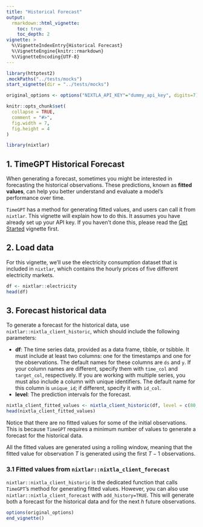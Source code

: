```yaml
---
title: "Historical Forecast"
output: 
  rmarkdown::html_vignette:
    toc: true 
    toc_depth: 2
vignette: >
  %\VignetteIndexEntry{Historical Forecast}
  %\VignetteEngine{knitr::rmarkdown}
  %\VignetteEncoding{UTF-8}
---
```

```r
library(httptest2)
.mockPaths("../tests/mocks")
start_vignette(dir = "../tests/mocks")

original_options <- options("NIXTLA_API_KEY"="dummy_api_key", digits=7)

knitr::opts_chunk$set(
  collapse = TRUE,
  comment = "#>", 
  fig.width = 7, 
  fig.height = 4
)
```

```r
library(nixtlar)
```

## 1. TimeGPT Historical Forecast
When generating a forecast, sometimes you might be interested in forecasting the historical observations. These predictions, known as **fitted values**, can help you better understand and evaluate a model's performance over time. 

`TimeGPT` has a method for generating fitted values, and users can call it from `nixtlar`. This vignette will explain how to do this. It assumes you have already set up your API key. If you haven't done this, please read the [Get Started](https://nixtla.github.io/nixtlar/articles/get-started.html) vignette first.  

## 2. Load data 
For this vignette, we'll use the electricity consumption dataset that is included in `nixtlar`, which contains the hourly prices of five different electricity markets. 

```r
df <- nixtlar::electricity
head(df)
```

## 3. Forecast historical data 
To generate a forecast for the historical data, use `nixtlar::nixtla_client_historic`, which should include the following parameters: 

- **df**: The time series data, provided as a data frame, tibble, or tsibble. It must include at least two columns: one for the timestamps and one for the observations. The default names for these columns are `ds` and `y`. If your column names are different, specify them with `time_col` and `target_col`, respectively. If you are working with multiple series, you must also include a column with unique identifiers. The default name for this column is `unique_id`; if different, specify it with `id_col`.
- **level**: The prediction intervals for the forecast. 

```r
nixtla_client_fitted_values <- nixtla_client_historic(df, level = c(80,95))
head(nixtla_client_fitted_values)
```

Notice that there are no fitted values for some of the initial observations. This is because `TimeGPT` requires a minimum number of values to generate a forecast for the historical data. 

All the fitted values are generated using a rolling window, meaning that the fitted value for observation $T$ is generated using the first $T-1$ observations. 

### 3.1 Fitted values from `nixtlar::nixtla_client_forecast`
`nixtlar::nixtla_client_historic` is the dedicated function that calls `TimeGPT`'s method for generating fitted values. However, you can also use `nixtlar::nixtla_client_forecast` with `add_history=TRUE`. This will generate both a forecast for the historical data and for the next $h$ future observations. 

```r
options(original_options)
end_vignette()
```




